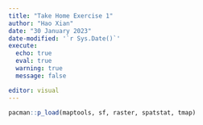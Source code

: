 ```yaml
---
title: "Take Home Exercise 1"
author: "Hao Xian"
date: "30 January 2023"
date-modified: '`r Sys.Date()`'
execute: 
  echo: true
  eval: true
  warning: true
  message: false

editor: visual
---
```


```r
pacman::p_load(maptools, sf, raster, spatstat, tmap)
```
